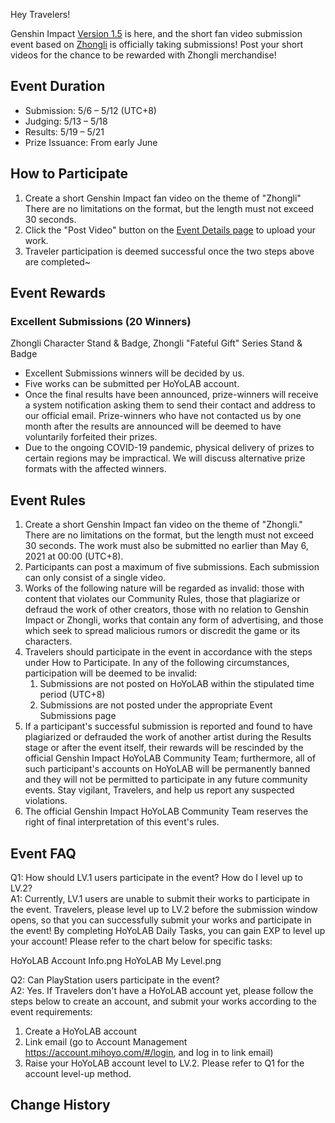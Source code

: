 {{Event
|name              = Moments Among Mountains Zhongli Short Video Contest
|image             = Moments Among Mountains Zhongli Short Video Contest.png
|type              = Web
|group             = Submission
|time_known        = yes
|time_start        = 2021-05-12
|time_start_offset = GMT+8
|time_end          = 2021-05-19
|time_end_offset   = GMT+8
|link              = https://www.hoyolab.com/contribution/8
|link2             = https://www.hoyolab.com/article/377247
|link2name         = Winners Announcement
}}

Hey Travelers!

Genshin Impact [[Version 1.5]] is here, and the short fan video submission event based on [[Zhongli]] is officially taking submissions! Post your short videos for the chance to be rewarded with Zhongli merchandise!

==Event Duration==
*Submission: 5/6 – 5/12 (UTC+8)
*Judging: 5/13 – 5/18
*Results: 5/19 – 5/21
*Prize Issuance: From early June

==How to Participate==
#Create a short Genshin Impact fan video on the theme of "Zhongli" There are no limitations on the format, but the length must not exceed 30 seconds.
#Click the "Post Video" button on the [https://www.hoyolab.com/contribution/8 Event Details page] to upload your work.
#Traveler participation is deemed successful once the two steps above are completed~

==Event Rewards==
===Excellent Submissions (20 Winners)===
Zhongli Character Stand & Badge, Zhongli "Fateful Gift" Series Stand & Badge
* Excellent Submissions winners will be decided by us.
* Five works can be submitted per HoYoLAB account.
* Once the final results have been announced, prize-winners will receive a system notification asking them to send their contact and address to our official email. Prize-winners who have not contacted us by one month after the results are announced will be deemed to have voluntarily forfeited their prizes.
* Due to the ongoing COVID-19 pandemic, physical delivery of prizes to certain regions may be impractical. We will discuss alternative prize formats with the affected winners.

==Event Rules==
#Create a short Genshin Impact fan video on the theme of "Zhongli." There are no limitations on the format, but the length must not exceed 30 seconds. The work must also be submitted no earlier than May 6, 2021 at 00:00 (UTC+8).
#Participants can post a maximum of five submissions. Each submission can only consist of a single video.
#Works of the following nature will be regarded as invalid: those with content that violates our Community Rules, those that plagiarize or defraud the work of other creators, those with no relation to Genshin Impact or Zhongli, works that contain any form of advertising, and those which seek to spread malicious rumors or discredit the game or its characters.
#Travelers should participate in the event in accordance with the steps under How to Participate. In any of the following circumstances, participation will be deemed to be invalid:
##Submissions are not posted on HoYoLAB within the stipulated time period (UTC+8)
##Submissions are not posted under the appropriate Event Submissions page
#If a participant's successful submission is reported and found to have plagiarized or defrauded the work of another artist during the Results stage or after the event itself, their rewards will be rescinded by the official Genshin Impact HoYoLAB Community Team; furthermore, all of such participant's accounts on HoYoLAB will be permanently banned and they will not be permitted to participate in any future community events. Stay vigilant, Travelers, and help us report any suspected violations.
#The official Genshin Impact HoYoLAB Community Team reserves the right of final interpretation of this event's rules.

==Event FAQ==
Q1: How should LV.1 users participate in the event? How do I level up to LV.2?<br>
A1: Currently, LV.1 users are unable to submit their works to participate in the event. Travelers, please level up to LV.2 before the submission window opens, so that you can successfully submit your works and participate in the event!
By completing HoYoLAB Daily Tasks, you can gain EXP to level up your account! Please refer to the chart below for specific tasks:
<gallery>
HoYoLAB Account Info.png
HoYoLAB My Level.png
</gallery>

Q2: Can PlayStation users participate in the event?<br>
A2: Yes. If Travelers don't have a HoYoLAB account yet, please follow the steps below to create an account, and submit your works according to the event requirements:
#Create a HoYoLAB account
#Link email (go to Account Management https://account.mihoyo.com/#/login, and log in to link email)
#Raise your HoYoLAB account level to LV.2. Please refer to Q1 for the account level-up method.

==Change History==
{{Change History|1.5}}
